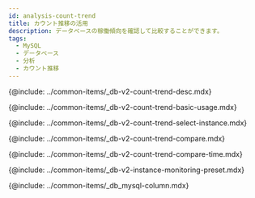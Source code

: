 ```yaml
---
id: analysis-count-trend
title: カウント推移の活用
description: データベースの稼働傾向を確認して比較することができます。
tags:
  - MySQL
  - データベース
  - 分析
  - カウント推移
---
```



<Note product='MySQL' link='../mysql-v1/analysis-count-trend' />

<!-- description-->

{@include: ../common-items/_db-v2-count-trend-desc.mdx}

<!-- ## 기본 화면 안내-->

{@include: ../common-items/_db-v2-count-trend-basic-usage.mdx}

<!-- ### 비교 대상 선택하기-->

{@include: ../common-items/_db-v2-count-trend-select-instance.mdx}

<!-- ### 액티브 세션 정보 비교하기-->

{@include: ../common-items/_db-v2-count-trend-compare.mdx}

<!-- ### 특정 시간 비교하기-->

{@include: ../common-items/_db-v2-count-trend-compare-time.mdx}

<!--## 프리셋-->

{@include: ../common-items/_db-v2-instance-monitoring-preset.mdx}

<!-- 컬럼 정보 안내-->

{@include: ../common-items/_db_mysql-column.mdx}
